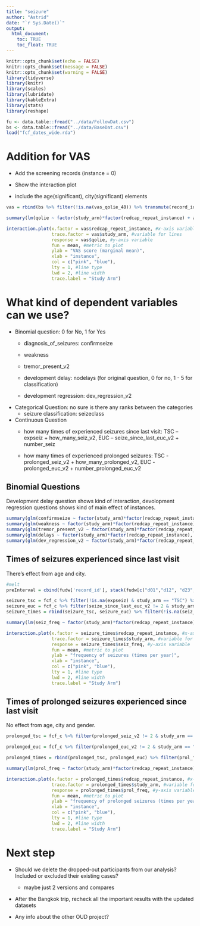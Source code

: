```yaml
---
title: "seizure"
author: "Astrid"
date: "`r Sys.Date()`"
output: 
  html_document:
    toc: TRUE
    toc_float: TRUE
---
```


```r
knitr::opts_chunk$set(echo = FALSE)
knitr::opts_chunk$set(message = FALSE)
knitr::opts_chunk$set(warning = FALSE)
library(tidyverse)
library(knitr)
library(scales)
library(lubridate)
library(kableExtra)
library(stats)
library(reshape)
```

```r
fu <- data.table::fread("../data/FollowDat.csv")
bs <- data.table::fread("../data/BaseDat.csv")
load("fcf_dates_wide.rda")
```

# Addition for VAS

-   Add the screening records (instance = 0)

-   Show the interaction plot

-   include the age(significant), city(significant) elements

```r
vas = rbind(bs %>% filter(!is.na(vas_qolie_48)) %>% transmute(record_id, study_arm, redcap_repeat_instance = 0, qolie = vas_qolie_48, age, gender, city), fcf_c %>% filter(!is.na(qolie)) %>% select(record_id, study_arm, redcap_repeat_instance, qolie, age = agefu, gender, city))

summary(lm(qolie ~ factor(study_arm)*factor(redcap_repeat_instance) + age + factor(city), vas))

interaction.plot(x.factor = vas$redcap_repeat_instance, #x-axis variable
                 trace.factor = vas$study_arm, #variable for lines
                 response = vas$qolie, #y-axis variable
                 fun = mean, #metric to plot
                 ylab = "VAS score (marginal mean)",
                 xlab = "instance",
                 col = c("pink", "blue"),
                 lty = 1, #line type
                 lwd = 2, #line width
                 trace.label = "Study Arm")
```

# What kind of dependent variables can we use?

-   Binomial question: 0 for No, 1 for Yes
    -   diagnosis_of_seizures: confirmseize

    -   weakness

    -   tremor_present_v2

    -   development delay: nodelays (for original question, 0 for no, 1 - 5 for classification)

    -   development regression: dev_regression_v2
-   Categorical Question: no sure is there any ranks between the categories
    -   seizure classification: seizeclass
-   Continuous Question
    -   how many times of experienced seizures since last visit: TSC -- expseiz + how_many_seiz_v2, EUC -- seize_since_last_euc_v2 + number_seiz

    -   how many times of experienced prolonged seizures: TSC - prolonged_seiz_v2 + how_many_prolonged_v2, EUC - prolonged_euc_v2 + number_prolonged_euc_v2

## Binomial Questions

Development delay question shows kind of interaction, devolopment regression questions shows kind of main effect of instances.

```r
summary(glm(confirmseize ~ factor(study_arm)*factor(redcap_repeat_instance), fcf_c %>% filter(confirmseize != 2), family = "binomial"))
summary(glm(weakness ~ factor(study_arm)*factor(redcap_repeat_instance), fcf_c, family = "binomial"))
summary(glm(tremor_present_v2 ~ factor(study_arm)*factor(redcap_repeat_instance), fcf_c, family = "binomial"))
summary(glm(delays ~ factor(study_arm)*factor(redcap_repeat_instance), fcf_c %>% mutate(delays = ifelse(nodelays == 0, 1, 0)), family = "binomial"))
summary(glm(dev_regression_v2 ~ factor(study_arm)*factor(redcap_repeat_instance), fcf_c %>% filter(dev_regression_v2 != 2), family = "binomial"))
```

## Times of seizures experienced since last visit

There's effect from age and city.

```r
#melt
preInterval = cbind(fudw['record_id'], stack(fudw[c("d01","d12", "d23", "d34", "d45", "d56", "d67", "d78", "d89", "d109")])) %>% mutate(instance = ifelse(ind == "d109", 10, as.numeric(ind[-1]))) %>% select(record_id, instance, interval = values)

seizure_tsc = fcf_c %>% filter(!is.na(expseiz) & study_arm == "TSC") %>% mutate(seiz_times = ifelse(is.na(how_many_seiz_v2), 0, how_many_seiz_v2)) %>% left_join(preInterval, by = c("record_id", "redcap_repeat_instance" = "instance")) %>% mutate(seiz_freq = 365.25 * seiz_times / interval)
seizure_euc = fcf_c %>% filter(seize_since_last_euc_v2 != 2 & study_arm == "EUC") %>% mutate(seiz_times = ifelse(is.na(number_seiz), 0, number_seiz)) %>% left_join(preInterval, by = c("record_id", "redcap_repeat_instance" = "instance")) %>% mutate(seiz_freq = 365.25 * seiz_times / interval)
seizure_times = rbind(seizure_tsc, seizure_euc) %>% filter(!is.na(seiz_freq) & seiz_freq != Inf)

summary(lm(seiz_freq ~ factor(study_arm)*factor(redcap_repeat_instance) + agefu + factor(gender) + factor(city), seizure_times))

interaction.plot(x.factor = seizure_times$redcap_repeat_instance, #x-axis variable
                 trace.factor = seizure_times$study_arm, #variable for lines
                 response = seizure_times$seiz_freq, #y-axis variable
                 fun = mean, #metric to plot
                 ylab = "frequency of seizures (times per year)",
                 xlab = "instance",
                 col = c("pink", "blue"),
                 lty = 1, #line type
                 lwd = 2, #line width
                 trace.label = "Study Arm")
```

## Times of prolonged seizures experienced since last visit

No effect from age, city and gender.

```r

prolonged_tsc = fcf_c %>% filter(prolonged_seiz_v2 != 2 & study_arm == "TSC") %>% mutate(prol_times = ifelse(is.na(how_many_prolonged_v2), 0, how_many_prolonged_v2)) %>% left_join(preInterval, by = c("record_id", "redcap_repeat_instance" = "instance")) %>% mutate(prol_freq = 365.25 * prol_times / interval)

prolonged_euc = fcf_c %>% filter(prolonged_euc_v2 != 2 & study_arm == "EUC") %>% mutate(prol_times = ifelse(is.na(number_prolonged_euc_v2), 0, number_prolonged_euc_v2)) %>% left_join(preInterval, by = c("record_id", "redcap_repeat_instance" = "instance")) %>% mutate(prol_freq = 365.25 * prol_times / interval)

prolonged_times = rbind(prolonged_tsc, prolonged_euc) %>% filter(prol_freq != Inf)

summary(lm(prol_freq ~ factor(study_arm)*factor(redcap_repeat_instance)  + agefu + factor(gender) + factor(city), prolonged_times))

interaction.plot(x.factor = prolonged_times$redcap_repeat_instance, #x-axis variable
                 trace.factor = prolonged_times$study_arm, #variable for lines
                 response = prolonged_times$prol_freq, #y-axis variable
                 fun = mean, #metric to plot
                 ylab = "frequency of prolonged seizures (times per year)",
                 xlab = "instance",
                 col = c("pink", "blue"),
                 lty = 1, #line type
                 lwd = 2, #line width
                 trace.label = "Study Arm")
```

# Next step

-   Should we delete the dropped-out participants from our analysis? Included or excluded their existing cases?

    -   maybe just 2 versions and compares

-   After the Bangkok trip, recheck all the important results with the updated datasets

-   Any info about the other OUD project?
